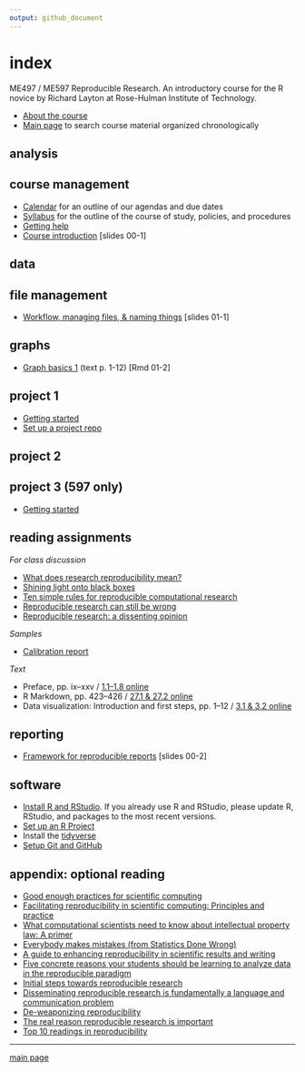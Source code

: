 ```yaml
---
output: github_document
---
```


# index

ME497 / ME597 Reproducible Research. An introductory course for the R novice by Richard Layton at Rose-Hulman Institute of Technology.

- [About the course](cm0001_about-the-course.md)  
- [Main page](../README.md) to search course material organized chronologically  

<!-- ![](../resources/images/rr-flow-2.png)  -->












## analysis  

<!-- - [Perform a linear regression](cm012_project-1_regression.md) (Project 1)  -->






## course management

- [Calendar](../README.md) for an outline of our agendas and due dates  
- [Syllabus](cm0003_syllabus.md) for the outline of the course of study, policies,  and procedures  
- [Getting help ](cm0004_getting-help.md) 
- [Course introduction](../slides/slides001_introduction.pdf) [slides 00-1] 


<!-- - [Three principles of reproducibility](../slides/slides003_start-report.pdf) [slides]  -->
<!-- - [Comprehensive checklist for reproducibility](http://ropensci.github.io/reproducibility-guide/sections/checklist/)  -->




## data 

<!-- - [Review of tools for preparing data](cm022_review-data-prep.md)  -->
<!-- - [Getting data into R](cm020_getting-data-into-R.md)  -->
<!-- - [Download resource and data files](cm006_project-1_downloads.md) (Project 1)  -->
<!-- - [Explore the data](cm009_project-1_explore-data.md) (Project 1)  -->
<!-- - [Reshaping data from wide to long form](cm021_reshaping-data.md)  -->
<!-- - [Visual interpretation of the gather function](../slides/slides004_visual-gather.pdf)  [slides]  -->
<!-- - [Tidy the data](cm010_project-1_tidy-data.md) (Project 1)  -->

<!-- Tutorials -->

<!-- - [Start a new "practiceR" project](cm023_practiceR.md)   -->
<!-- - [practiceR: Get a handle on your data (7.1.1)](cm024_ch07_handle-on-data.md)  -->
<!-- - [practiceR: Reshaping data (7.1.2)](cm025_ch07_reshaping-data.md)  -->
<!-- - [practiceR: More data prep skills (7.1.3, 4, 6, 7)](cm026_ch07_more-data-prep.md)  -->
<!-- - [practiceR: Subsetting (7.1.5)](cm028_ch07_subsetting.md)  -->
<!-- - [practiceR: Introduction to factors](cm032_factors.md)  -->
<!-- - [practiceR: Working with factors](cm033_working-with-factors.md)  -->
<!-- - [practiceR: Data grouping](cm047_data-grouping.md)  -->
<!-- - [practiceR: Data joining](cm048_data-joining.md)  -->




## file management 

- [Workflow, managing files, & naming things](../slides/slides011_workflow-files-names.pdf) [slides 01-1] 

<!-- - [Git: Ignore files](cm008_project-1_gitignore.md)  -->
<!-- - [GitHub: Collaborating](cm029_collaborating-github.md)  -->
<!-- - [GitHub: Managing changes and conflicts](cm030_change-conflict-revert.md)  -->
<!-- - [Deleting unnecessary files](cm037_unlink-files.md)  -->
<!-- - [Fixing the .Rproj won't launch problem](cm043_rstudio_Rproj-not-open.md)  -->
<!-- - [Preventable version control conflicts](cm044_preventable-vc-conflicts.md)  -->
<!-- - [Run all scripts in sequence](cm051_run-all-scripts.md)  -->




## graphs 

- [Graph basics 1](../practice_work/exercises/8001_graphs_3-1-3-2.md) (text p. 1-12) [Rmd 01-2]


<!-- - [Visually check the data](cm011_project-1_graph-first-look.md) (Project 1)  -->
<!-- - [Create the calibration graph](cm013_project-1_graph-better.md) (Project 1)  -->
<!-- - [Graph extras](cm014_project-1_graph-extras.md) (Project 1)  -->

<!-- Tutorials  -->

<!-- - [Graph tour overview](cm034_graph-tour-overview.md)  -->
<!-- - [practiceR: Dot plot](cm035_dot-plot.md)  -->
<!-- - [practiceR: Histogram](cm036_histogram.md)  -->
<!-- - [practiceR: Line graph](cm045_line-graph.md)  -->
<!-- - [practiceR: Scatterplot](cm046_scatterplot.md)  -->



## project 1

- [Getting started](cm7101_project-1_start.md) 
- [Set up a project repo](cm7102_project-1_initial-repo.md) 

<!-- ## project assignments -->
<!-- - [Schedule of projects](cm002a_deadlines.md)  -->
<!-- old Project 1 -->
<!-- - [Overview](cm004_project-1_overview.md)  -->
<!-- - [Initialize](cm005_project-1_initialize.md)  -->
<!-- - [Start your first script](cm007_project-1_first-script.md)  -->
<!-- - [Wrap-up](cm049_project-1_wrapup.md)  -->
<!-- - [Initialize](cm019_project-2_start.md)  -->
<!-- - [Collaboration assignment](cm027_project-2_reviewers.md)  -->
<!-- - [Wrap-up](cm040_project-2_wrapup.md)  -->


## project 2

<!-- - [Abstracts](cm031_project-3-descriptions.md)  -->
<!-- - [Getting started](cm037_project-3_collabs.md)  -->
<!-- - [Project 3 wrapup](cm052_project-3_wrapup.md)  -->


## project 3 (597 only)

- [Getting started](cm7301_project-3_start.md) 


## reading assignments 

*For class discussion*

- [What does research reproducibility mean?](../resources/readings/2016-Goodman-et-al-what-does-RR-mean.pdf)    
- [Shining light onto black boxes](../resources/readings/2012-Morin-Shining-light-into-black-boxes.pdf)    
- [Ten simple rules for reproducible computational  research](../resources/readings/2013-Sandve-et-al-Ten-simple-rules.pdf)    
- [Reproducible research can still be wrong](../resources/readings/2015-Leek-Peng-RR-can-still-be-wrong.pdf)    
- [Reproducible research: a dissenting opinion](../resources/readings/2012-Drummond-RR-dissenting-opinion.pdf)    

*Samples* 

- [Calibration report](../resources/readings/calibration-report.pdf) 


*Text* 

- Preface, pp. ix--xxv / [1.1--1.8 online](http://r4ds.had.co.nz/introduction.html) 
- R Markdown, pp. 423--426 / [27.1 &  27.2 online](http://r4ds.had.co.nz/r-markdown.html) 
- Data visualization: Introduction and first steps, pp. 1--12 / [3.1 & 3.2 online](http://r4ds.had.co.nz/data-visualisation.html#introduction-1)







## reporting 

- [Framework for reproducible reports](../slides/slides002_framework.pdf) [slides 00-2] 

<!-- - [Write the client report](cm015_project-1_report.md) (Project 1)  -->
<!-- - [When the data change](cm017_project-1_data-change.md)  (Project 1)  -->
<!-- - [Adding references to a report](cm018_project-1_references.md) (Project 1)  -->
<!-- - [Preparing a report for transmittal](cm016_project-1_report-transmittal.md) (Project 1)  -->
<!-- - [Controlling Word styles](cm041_word-styles.md)  -->
<!-- - [Numbering tables and figures](cm050_Rmd-to-docx_table-numbers.md)  -->

<!-- ## reading -->

<!-- Gandrud C (2015) *Reproducible Research with R and RStudio*, CRC Press.  -->

<!-- - Chapter 1  -->
<!-- - Chapters 2 & 3 and *Having Git ignore files* (p.99)  -->
<!-- - Sections 4.1, 4.2, and 4.3  -->
<!-- - Sections 5.3 and 5.4  -->
<!-- - Sections 6.2 and 6.3  -->
<!-- - Chapter 7  -->
<!-- - Sections 9.1, 9.2.2, and 9.3.1  -->
<!-- - Sections 10.1.2, 10.2, and 10.4  -->
<!-- - Section 11.2  -->
<!-- - Sections 13.1 and 13.2  -->

<!-- Readings for class discussion  -->

<!-- - [Good enough practices for scientific computing](http://swcarpentry.github.io/good-enough-practices-in-scientific-computing/)  -->
<!-- - [Naming things](https://rawgit.com/Reproducible-Science-Curriculum/rr-organization1/master/organization-01-slides.html#1) (a slide presentation)     -->
<!-- - [Style guide](http://adv-r.had.co.nz/Style.html) (by Hadley Wickham)  -->
<!-- - [Everybody makes mistakes](../resources/readings/Reinhart2015-Ch10-Everybody-makes-mistakes.pdf)  -->
<!-- - [What computational scientists need to know about intellectual property law: A primer](https://osf.io/yi8k2/)  -->
<!-- - [Reproducible research: a dissenting opinion](http://cogprints.org/8675/1/ReproducibleResearch.pdf)  -->





## software 

- [Install R and RStudio](cm0010_install-R-RStudio.md).  If you already use R and RStudio, please update R, RStudio, and packages to the most recent versions. 
- [Set up an R Project](cm0011_setup-R-project.md)  
- Install the [tidyverse](https://www.tidyverse.org)  
- [Setup Git and GitHub](cm0012_setup-git.md) 









## appendix: optional reading 

- [Good enough practices for scientific computing](http://swcarpentry.github.io/good-enough-practices-in-scientific-computing/)
- [Facilitating reproducibility in scientific computing: Principles and practice](http://web.stanford.edu/~vcs/papers/reprod2014.pdf)
- [What computational scientists need to know about intellectual property law: A primer](https://osf.io/yi8k2/) 
- [Everybody makes mistakes (from Statistics Done Wrong)](resources/readings/Reinhart2015-Ch10-Everybody-makes-mistakes.pdf)
- [A guide to enhancing reproducibility in scientific results and writing](http://ropensci.github.io/reproducibility-guide/)
- [Five concrete reasons your students should be learning to analyze data in the reproducible paradigm](http://chance.amstat.org/2014/09/reproducible-paradigm/)
- [Initial steps towards reproducible research](http://kbroman.org/steps2rr/)
- [Disseminating reproducible research is fundamentally a language and communication problem](http://simplystatistics.org/2016/05/13/reproducible-research-language/)
- [De-weaponizing reproducibility](http://simplystatistics.org/2015/03/13/de-weaponizing-reproducibility/)
- [The real reason reproducible research is important](http://simplystatistics.org/2014/06/06/the-real-reason-reproducible-research-is-important/)
- [Top 10 readings in reproducibility](https://hackernoon.com/barba-group-reproducibility-syllabus-e3757ee635cf#.8jzbyn33h)



---
[main page](../README.md) 
